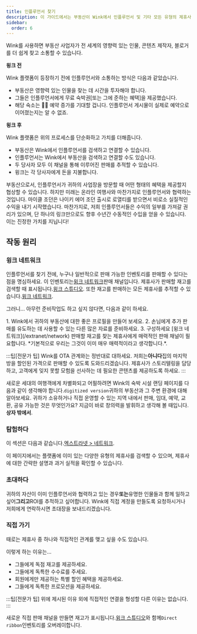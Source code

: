 ```yaml
---
title: 인플루언서 찾기
description: 이 가이드에서는 부동산이 Wink에서 인플루언서 및 기타 모든 유형의 제휴사와 연결되는 방법을 단계별로 설명합니다.
sidebar:
  order: 6
---
```


Wink를 사용하면 부동산 사업자가 전 세계의 영향력 있는 인물, 콘텐츠 제작자, 블로거를 더 쉽게 찾고 소통할 수 있습니다.

**윙크 전**

Wink 플랫폼이 등장하기 전에 인플루언서와 소통하는 방식은 다음과 같았습니다.

* 부동산은 영향력 있는 인물을 찾는 데 시간을 투자해야 합니다.
* 그들은 인플루언서에게 무료 숙박권\[또는 그에 준하는 혜택]을 제공했습니다.
* 해당 숙소는 🤞🏻 예약 증가를 기대할 겁니다. 인플루언서 게시물이 실제로 예약으로 이어졌는지는 알 수 없죠.

**윙크 후**

Wink 플랫폼은 위의 프로세스를 단순화하고 가치를 더해줍니다.

* 부동산은 Wink에서 인플루언서를 검색하고 연결할 수 있습니다.
* 인플루언서는 Wink에서 부동산을 검색하고 연결할 수도 있습니다.
* 두 당사자 모두 이 채널을 통해 이루어진 판매를 추적할 수 있습니다.
* 윙크는 각 당사자에게 돈을 지불합니다.

부동산으로서, 인플루언서가 귀하의 사업장을 방문할 때 어떤 형태의 혜택을 제공할지 협상할 수 있습니다.
하지만 미래는 온라인 여행사와 마찬가지로 인플루언서와 협력하는 것입니다.
마이클 조던은 나이키 에어 조던 출시로 로열티를 받으면서 비로소 실질적인 수익을 내기 시작했습니다.
마찬가지로, 저희 인플루언서들은 수익의 일부를 가져갈 권리가 있으며, 단 하나의 링크만으로도 향후 수년간 수동적인 수입을 얻을 수 있습니다. 이는 진정한 가치를 지닙니다!

## 작동 원리

### 윙크 네트워크

인플루언서를 찾기 전에, 누구나 일반적으로 판매 가능한 인벤토리를 판매할 수 있다는 점을 명심하세요.
이 인벤토리는[윙크 네트워크](/extranet/network)판매 채널입니다.
제휴사가 판매할 재고를 검색할 때 표시됩니다.[윙크 스튜디오](/studio/what-is-studio).
또한 재고를 판매하는 모든 제휴사를 추적할 수 있습니다.[윙크 네트워크](/extranet/network).

그러니... 아무런 준비작업도 하고 싶지 않다면, 다음과 같이 하세요.

<Steps>
  1. Wink에서 귀하의 부동산에 대한 좋은 프로필을 만들어 보세요.
  2. 손님에게 추가 판매를 유도하는 데 사용할 수 있는 다른 많은 자료를 준비하세요.
  3. 구성하세요 [윙크 네트워크](/extranet/network) 판매할 재고를 찾는 제휴사에게 매력적인 판매 채널이 필요합니다. *기본적으로 우리는 그것이 이미 매우 매력적이라고 생각합니다.*.
</Steps>


:::팁\[전문가 팁]
Wink를 OTA 관계와는 정반대로 대하세요. 저희는**아니다**집의 마지막 방을 할인된 가격으로 판매할 수 있도록 도와드리겠습니다.
제휴사가 스토리텔링을 담당하고, 고객에게 잊지 못할 모험을 선사하는 데 필요한 콘텐츠를 제공하도록 하세요.
:::

새로운 세대의 여행객에게 차별화되고 어필하려면 Wink의 숙박 시설 랜딩 페이지를 다음과 같이 생각해야 합니다.`digitized version`귀하의 부동산과 그 주변 환경에 대해 알아보세요.
귀하가 소유하거나 직접 운영할 수 있는 지역 내에서 판매, 임대, 예약, 교환, 공유 가능한 것은 무엇인가요? 지금이 바로 창의력을 발휘하고 생각해 볼 때입니다.**상자 밖에서**.

### 탐험하다

이 섹션은 다음과 같습니다.[엑스트라넷 > 네트워크](/extranet/network/#explore-network).

이 페이지에서는 플랫폼에 이미 있는 다양한 유형의 제휴사를 검색할 수 있으며, 제휴사에 대한 간략한 설명과 과거 실적을 확인할 수 있습니다.

### 초대하다

귀하의 자산이 이미 인플루언서와 협력하고 있는 경우**또는**유명한 인물들과 함께 일하고 싶어**그리고**ROI를 추적하고 싶어합니다.
Wink에 직접 계정을 만들도록 요청하시거나 저희에게 연락하시면 초대장을 보내드리겠습니다.

### 직접 가기

때로는 제휴사 중 하나와 직접적인 관계를 맺고 싶을 수도 있습니다.

이렇게 하는 이유는...

* 그들에게 독점 재고를 제공하세요.
* 그들에게 독특한 수수료를 주세요.
* 회원에게만 제공하는 특별 할인 혜택을 제공하세요.
* 그들에게 독특한 프로모션을 제공하세요.

:::팁\[전문가 팁]
위에 제시된 이유 외에 직접적인 연결을 형성할 다른 이유는 없습니다.
:::

새로운 직접 판매 채널을 만들면 재고가 표시됩니다.[윙크 스튜디오](/studio/what-is-studio)와 함께`Direct ribbon`인벤토리를 오버레이합니다.

